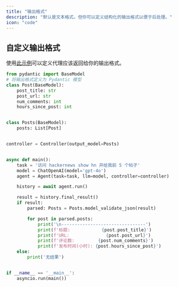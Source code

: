 ```yaml
---
title: "输出格式"
description: "默认是文本格式。但你可以定义结构化的输出格式以便于后处理。"
icon: "code"
---
```


## 自定义输出格式
使用[此示例](https://github.com/browser-use/browser-use/blob/main/examples/features/custom_output.py)可以定义代理应该返回给你的输出格式。

```python
from pydantic import BaseModel
# 将输出格式定义为 Pydantic 模型
class Post(BaseModel):
	post_title: str
	post_url: str
	num_comments: int
	hours_since_post: int


class Posts(BaseModel):
	posts: List[Post]


controller = Controller(output_model=Posts)


async def main():
	task = '访问 hackernews show hn 并给我前 5 个帖子'
	model = ChatOpenAI(model='gpt-4o')
	agent = Agent(task=task, llm=model, controller=controller)

	history = await agent.run()

	result = history.final_result()
	if result:
		parsed: Posts = Posts.model_validate_json(result)

		for post in parsed.posts:
			print('\n--------------------------------')
			print(f'标题:            {post.post_title}')
			print(f'URL:              {post.post_url}')
			print(f'评论数:         {post.num_comments}')
			print(f'发布时间(小时): {post.hours_since_post}')
	else:
		print('无结果')


if __name__ == '__main__':
	asyncio.run(main())